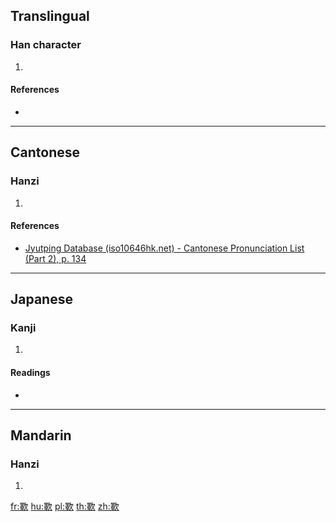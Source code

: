 ==Translingual==

===Han character===
{{Han char|rn=76|rad=欠|as=13|sn=17|four=|canj=WJNO|ids=⿰睪欠}}

# {{defn|Han|sort=欠13}}

====References====
* {{Han ref|kx=0572.320|dkj=16220|hdz=32152.080|uh=6B5D|ud=27485}}

----

==Cantonese==

===Hanzi===
{{yue-hanzi|jyut=[[jik6]]|y=yik6}}

# {{defn|lang=yue|sort=欠13}}

====References====
*[http://www.iso10646hk.net/jp/document/download.jsp Jyutping Database (iso10646hk.net) - Cantonese Pronunciation List (Part 2), p. 134]

----

==Japanese==

===Kanji===
{{ja-kanji|grade=|rs=欠13}}

# {{defn|lang=ja|sort=欠13}}

====Readings====
* {{ja-readings|on=[[えき]] (eki), [[やく]] (yaku), [[と]] (to), [[ず]] (zu)|kun=[[いやになる]] (iyaninaru)}}

----

==Mandarin==

===Hanzi===
{{cmn-hanzi|pin=[[yì]] ([[yi4]])|wg=i<sup>4</sup>}}

# {{defn|lang=cmn|sort=欠13}}

[[fr:歝]]
[[hu:歝]]
[[pl:歝]]
[[th:歝]]
[[zh:歝]]